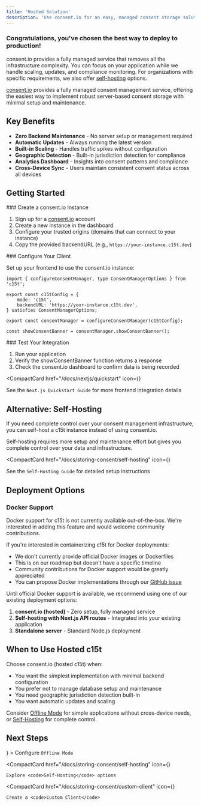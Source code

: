 ```yaml
---
title: 'Hosted Solution'
description: 'Use consent.io for an easy, managed consent storage solution with minimal setup'
---
```


<Callout type="default">
  <h3>Congratulations, you've chosen the best way to deploy to production!</h3>
  
  consent.io provides a fully managed service that removes all the infrastructure complexity. You can focus on your application while we handle scaling, updates, and compliance monitoring. For organizations with specific requirements, we also offer [self-hosting](/docs/storing-consent/self-hosting) options.
</Callout>

[consent.io](https://consent.io) provides a fully managed consent management service, offering the easiest way to implement robust server-based consent storage with minimal setup and maintenance.

## Key Benefits

- **Zero Backend Maintenance** - No server setup or management required
- **Automatic Updates** - Always running the latest version
- **Built-in Scaling** - Handles traffic spikes without configuration
- **Geographic Detection** - Built-in jurisdiction detection for compliance
- **Analytics Dashboard** - Insights into consent patterns and compliance
- **Cross-Device Sync** - Users maintain consistent consent status across all devices

## Getting Started

<Steps>
<Step>
### Create a consent.io Instance

1. Sign up for a [consent.io](https://consent.io) account
2. Create a new instance in the dashboard
3. Configure your trusted origins (domains that can connect to your instance)
4. Copy the provided backendURL (e.g., `https://your-instance.c15t.dev`)
</Step>

<Step>
### Configure Your Client

Set up your frontend to use the consent.io instance:

```tsx
import { configureConsentManager, type ConsentManagerOptions } from 'c15t';

export const c15tConfig = {
	mode: 'c15t',
	backendURL: 'https://your-instance.c15t.dev',
} satisfies ConsentManagerOptions;

export const consentManager = configureConsentManager(c15tConfig);

const showConsentBanner = consentManager.showConsentBanner();
```
</Step>

<Step>
### Test Your Integration

1. Run your application
2. Verify the showConsentBanner function returns a response
3. Check the consent.io dashboard to confirm data is being recorded
</Step>
</Steps>

<CompactCard 
  href="/docs/nextjs/quickstart" 
  icon={<RiFlashlightLine size={18} />}
>
  See the <code>Next.js Quickstart Guide</code> for more frontend integration details
</CompactCard>

## Alternative: Self-Hosting

If you need complete control over your consent management infrastructure, you can self-host a c15t instance instead of using consent.io.

<Callout type="warning">
Self-hosting requires more setup and maintenance effort but gives you complete control over your data and infrastructure.
</Callout>

<CompactCard 
  href="/docs/storing-consent/self-hosting" 
  icon={<RiServerLine size={18} />}
>
  See the <code>Self-Hosting Guide</code> for detailed setup instructions
</CompactCard>

## Deployment Options

### Docker Support

<Callout type="warning">
Docker support for c15t is not currently available out-of-the-box. We're interested in adding this feature and would welcome community contributions.
</Callout>

If you're interested in containerizing c15t for Docker deployments:

- We don't currently provide official Docker images or Dockerfiles
- This is on our roadmap but doesn't have a specific timeline
- Community contributions for Docker support would be greatly appreciated
- You can propose Docker implementations through our [GitHub issue](https://github.com/c15t/c15t/issues/162)

Until official Docker support is available, we recommend using one of our existing deployment options:

1. **consent.io (hosted)** - Zero setup, fully managed service
2. **Self-hosting with Next.js API routes** - Integrated into your existing application
3. **Standalone server** - Standard Node.js deployment

## When to Use Hosted c15t

Choose consent.io (hosted c15t) when:

- You want the simplest implementation with minimal backend configuration
- You prefer not to manage database setup and maintenance
- You need geographic jurisdiction detection built-in
- You want automatic updates and scaling

Consider [Offline Mode](/nextjs/storing-consent/offline-mode) for simple applications without cross-device needs, or [Self-Hosting](/nextjs/storing-consent/self-hosting) for complete control.

## Next Steps

<div className="mt-6">
  <CompactCard 
    href="/docs/storing-consent/offline-mode" 
    icon={<RiTimerLine size={18} />}
  >
    Configure <code>Offline Mode</code>
  </CompactCard>

  <CompactCard 
    href="/docs/storing-consent/self-hosting" 
    icon={<RiServerLine size={18} />}
  >
    Explore <code>Self-Hosting</code> options
  </CompactCard>

  <CompactCard 
    href="/docs/storing-consent/custom-client" 
    icon={<RiSettings4Line size={18} />}
  >
    Create a <code>Custom Client</code>
  </CompactCard>
</div>